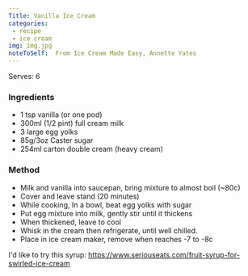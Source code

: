 ```yaml
---
Title: Vanilla Ice Cream
categories:
 - recipe
 - ice cream
img: img.jpg
noteToSelf:  From Ice Cream Made Easy, Annette Yates
---
```


Serves: 6

### Ingredients
- 1 tsp vanilla (or one pod)
- 300ml (1/2 pint) full cream milk
- 3 large egg yolks
- 85g/3oz Caster sugar
- 254ml carton double cream (heavy cream)

### Method
- Milk and vanilla into saucepan, bring mixture to almost boil (~80c)
- Cover and leave stand (20 minutes)
- While cooking, In a bowl, beat egg yolks with sugar
- Put egg mixture into milk, gently stir until it thickens
- When thickened, leave to cool
- Whisk in the cream then refrigerate, until well chilled.
- Place in ice cream maker, remove when reaches -7 to -8c


I'd like to try this syrup:  https://www.seriouseats.com/fruit-syrup-for-swirled-ice-cream
